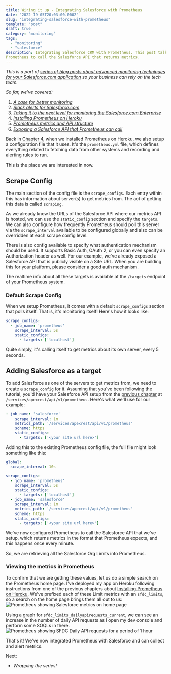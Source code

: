 ```yaml
---
title: Wiring it up - Integrating Salesforce with Prometheus
date: "2022-19-05T20:03:00.000Z"
slug: "integrating-salesforce-with-prometheus"
template: "post"
draft: true
category: "monitoring"
tags:
  - "monitoring"
  - "salesforce"
description: Integrating Salesforce CRM with Prometheus. This post talks about how to configure
Prometheus to call the Salesforce API that returns metrics.
---
```


_This is a part of [series of blog posts about advanced monitoring techniques for your Salesforce.com application](/series-about-monitoring-your-salesforce-enterprise) so your business can rely on the tech team._

_So far, we've covered:_

1. _[A case for better monitoring](/a-case-for-better-monitoring)_
2. _[Slack alerts for Salesforce.com](/slack-alerts-for-salesforce)_
3. _[Taking it to the next level for monitoring the Salesforce.com Enterprise](/next-level-monitoring-for-your-salesforce-enterprise)_
4. _[Installing Prometheus on Heroku](/installing-prometheus-on-heroku)_
5. _[Prometheus metrics and API structure](/prometheus-metrics-and-api-structure)_
6. _[Exposing a Salesforce API that Prometheus can call](/creating-salesforce-api-to-invoke-from-prometheus)_

Back in [Chapter 4](/installing-prometheus-on-heroku), when we installed Prometheus on Heroku, we also setup a configuration file that it uses. It's the `prometheus.yml` file, which defines everything related to fetching data from other systems and recording and alerting rules to run. 

This is the place we are interested in now.

## Scrape Config

The main section of the config file is the `scrape_configs`. Each entry within this has information about server(s) to get metrics from. The act of getting this data is called `scraping`. 

As we already know the URLs of the Salesforce API where our metrics API is hosted, we can use the `static_config` section and specify the `targets`. We can also configure how frequently Prometheus should poll this server via the `scrape_interval` available to be configured globally and also can be overridden at each scrape config level.

There is also config available to specify what authentication mechanism should be used. It supports Basic Auth, OAuth 2, or you can even specify an Authorization header as well. For our example, we've already exposed a Salesforce API that is publicly visible on a Site URL. When you are building this for your platform, please consider a good auth mechanism.

The realtime info about all these targets is available at the `/targets` endpoint of your Prometheus system.

### Default Scrape Config

When we setup Prometheus, it comes with a default `scrape_configs` section that polls itself. That is, it's monitoring itself! Here's how it looks like:

```yml
scrape_configs:
  - job_name: 'prometheus'
    scrape_interval: 5s
    static_configs:
      - targets: ['localhost']
```

Quite simply, it's calling itself to get metrics about its own server, every 5 seconds.

## Adding Salesforce as a target

To add Salesforce as one of the servers to get metrics from, we need to create a `scrape_config` for it. Assuming that you've been following the tutorial, you'd have your Salesforce API setup from the [previous chapter](/creating-salesforce-api-to-invoke-from-prometheus) at `/services/apexrest/api/v1/prometheus`. Here's what we'll use for our example:

```yml
- job_name: 'salesforce'
    scrape_interval: 1m
    metrics_path: '/services/apexrest/api/v1/prometheus'
    scheme: https
    static_configs:
      - targets: ['<your site url here>']
```

Adding this to the existing Prometheus config file, the full file might look something like this:

```yml
global:
  scrape_interval: 10s

scrape_configs:
  - job_name: 'prometheus'
    scrape_interval: 5s
    static_configs:
      - targets: ['localhost']
  - job_name: 'salesforce'
    scrape_interval: 1m
    metrics_path: '/services/apexrest/api/v1/prometheus'
    scheme: https
    static_configs:
      - targets: ['<your site url here>']
```

We've now configured Prometheus to call the Salesforce API that we've setup, which returns metrics in the format that Prometheus expects, and this happens once every minute.

So, we are retrieving all the Salesforce Org Limits into Prometheus.

### Viewing the metrics in Prometheus

To confirm that we are getting these values, let us do a simple search on the Prometheus home page. I've deployed my app on Heroku following instructions from one of the previous chapters about [Installing Prometheus on Heroku](/installing-prometheus-on-heroku). We've prefixed each of these Limit metrics with an `sfdc_limits`, so a search on the home page brings them all out to us:
<picture>
  <source type="image/avif"
          srcset="./prometheus-home-showing-salesforce-metrics.avif" />
  <img alt="Prometheus showing Salesforce metrics on home page"
       src="./prometheus-home-showing-salesforce-metrics.png" />
</picture>

Using a graph for `sfdc_limits_dailyapirequests_current`, we can see an increase in the number of daily API requests as I open my dev console and perform some SOQLs in there. 
<picture>
  <source type="image/avif"
          srcset="./prometheus-daily-api-limits.avif" />
  <img alt="Prometheus showing SFDC Daily API requests for a period of 1 hour"
       src="./prometheus-daily-api-limits.png" />
</picture>

That's it! We've now integrated Prometheus with Salesforce and can collect and alert metrics.

Next:

- _Wrapping the series!_
